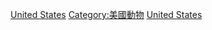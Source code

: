 [[Category:各國哺乳動物|United States]]
[[Category:美國動物|Category:美國動物]]
[[Category:北美洲哺乳動物|United States]]